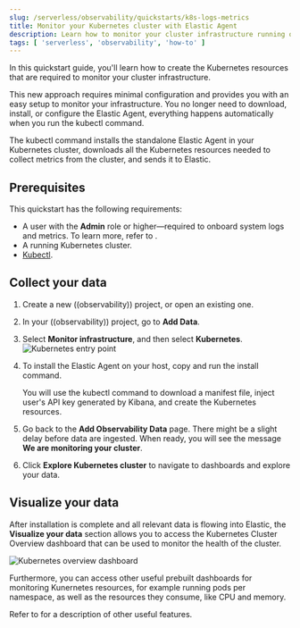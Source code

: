 ```yaml
---
slug: /serverless/observability/quickstarts/k8s-logs-metrics
title: Monitor your Kubernetes cluster with Elastic Agent
description: Learn how to monitor your cluster infrastructure running on Kubernetes.
tags: [ 'serverless', 'observability', 'how-to' ]
---
```


<p><DocBadge template="technical preview" /></p>

In this quickstart guide, you'll learn how to create the Kubernetes resources that are required to monitor your cluster infrastructure.

This new approach requires minimal configuration and provides you with an easy setup to monitor your infrastructure. You no longer need to download, install, or configure the Elastic Agent, everything happens automatically when you run the kubectl command.

The kubectl command installs the standalone Elastic Agent in your Kubernetes cluster, downloads all the Kubernetes resources needed to collect metrics from the cluster, and sends it to Elastic.

## Prerequisites

This quickstart has the following requirements:

- A user with the **Admin** role or higher—required to onboard system logs and metrics. To learn more, refer to <DocLink slug="/serverless/general/assign-user-roles" />.
- A running Kubernetes cluster.
- [Kubectl](https://kubernetes.io/docs/reference/kubectl/).

## Collect your data

1. <DocLink slug="/serverless/observability/create-an-observability-project">Create a new ((observability)) project</DocLink>, or open an existing one.
1. In your ((observability)) project, go to **Add Data**.
1. Select **Monitor infrastructure**, and then select **Kubernetes**.
   ![Kubernetes entry point](../images/quickstart-k8s-entry-point.png)
1. To install the Elastic Agent on your host, copy and run the install command.

   You will use the kubectl command to download a manifest file, inject user's API key generated by Kibana, and create the Kubernetes resources.

1. Go back to the **Add Observability Data** page.
   There might be a slight delay before data are ingested. When ready, you will see the message **We are monitoring your cluster**.

1. Click **Explore Kubernetes cluster** to navigate to dashboards and explore your data.

## Visualize your data

After installation is complete and all relevant data is flowing into Elastic,
the **Visualize your data** section allows you to access the Kubernetes Cluster Overview dashboard that can be used to monitor the health of the cluster.

![Kubernetes overview dashboard](../images/quickstart-k8s-overview.png)

Furthermore, you can access other useful prebuilt dashboards for monitoring Kunernetes resources, for example running pods per namespace, as well as the resources they consume, like CPU and memory.

Refer to <DocLink slug="/serverless/observability/serverless-observability-overview"/> for a description of other useful features.
